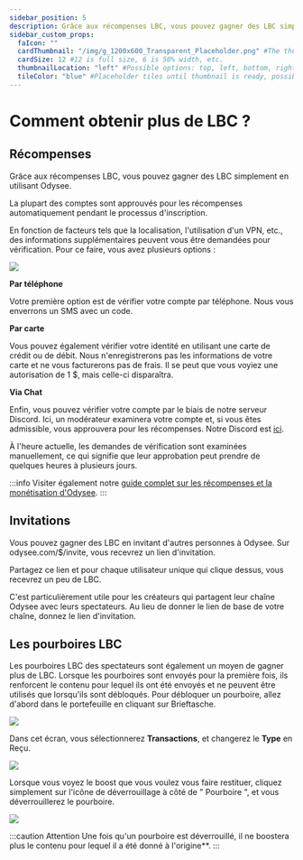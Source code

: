 ---
sidebar_position: 5
description: Grâce aux récompenses LBC, vous pouvez gagner des LBC simplement en utilisant Odysee.
sidebar_custom_props:
  faIcon: ""
  cardThumbnail: "/img/g_1200x600_Transparent_Placeholder.png" #The thumbnail on the category card.
  cardSize: 12 #12 is full size, 6 is 50% width, etc.
  thumbnailLocation: "left" #Possible options: top, left, bottom, right, none
  tileColor: "blue" #Placeholder tiles until thumbnail is ready, possible options: blue, cream, darkpurple, lightpurple, mauve, orange, pink, none
---


# Comment obtenir plus de LBC ?

## Récompenses

Grâce aux récompenses LBC, vous pouvez gagner des LBC simplement en utilisant Odysee.

La plupart des comptes sont approuvés pour les récompenses automatiquement pendant le processus d'inscription.

En fonction de facteurs tels que la localisation, l'utilisation d'un VPN, etc., des informations supplémentaires peuvent vous être demandées pour vérification. Pour ce faire, vous avez plusieurs options :

<Image src="/img/fr/Vérification01.png" />

**Par téléphone**

Votre première option est de vérifier votre compte par téléphone. Nous vous enverrons un SMS avec un code.

**Par carte** 

Vous pouvez également vérifier votre identité en utilisant une carte de crédit ou de débit. Nous n'enregistrerons pas les informations de votre carte et ne vous facturerons pas de frais. Il se peut que vous voyiez une autorisation de 1 $, mais celle-ci disparaîtra.

**Via Chat**

Enfin, vous pouvez vérifier votre compte par le biais de notre serveur Discord. Ici, un modérateur examinera votre compte et, si vous êtes admissible, vous approuvera pour les récompenses. Notre Discord est [ici](https://discord.com/invite/sWedwsNWjX).

À l'heure actuelle, les demandes de vérification sont examinées manuellement, ce qui signifie que leur approbation peut prendre de quelques heures à plusieurs jours.

:::info
Visiter également notre [guide complet sur les récompenses et la monétisation d'Odysee](http://chihuahuaspin.com).
:::

## Invitations

Vous pouvez gagner des LBC en invitant d'autres personnes à Odysee. Sur odysee.com/$/invite, vous recevrez un lien d'invitation.

Partagez ce lien et pour chaque utilisateur unique qui clique dessus, vous recevrez un peu de LBC.

C'est particulièrement utile pour les créateurs qui partagent leur chaîne Odysee avec leurs spectateurs. Au lieu de donner le lien de base de votre chaîne, donnez le lien d'invitation.

## Les pourboires LBC

Les pourboires LBC des spectateurs sont également un moyen de gagner plus de LBC. Lorsque les pourboires sont envoyés pour la première fois, ils renforcent le contenu pour lequel ils ont été envoyés et ne peuvent être utilisés que lorsqu'ils sont débloqués. Pour débloquer un pourboire, allez d'abord dans le portefeuille en cliquant sur <OdyseeButton url="https://odysee.com/$/wallet"><OdyseeIcon type="credits"/> Brieftasche</OdyseeButton>.

<Image src="/img/fr/Ajouteruncomptebancaire01.png" />

Dans cet écran, vous sélectionnerez **Transactions**, et changerez le **Type** en Reçu.

<Image src="/img/fr/ObtenirplusdeLBC1.png" />

Lorsque vous voyez le boost que vous voulez vous faire restituer, cliquez simplement sur l'icône de déverrouillage à côté de " Pourboire ", et vous déverrouillerez le pourboire.

<Image src="/img/fr/ObtenirplusdeLBC2.png" />

:::caution Attention 
Une fois qu'un pourboire est déverrouillé, il ne boostera plus le contenu pour lequel il a été donné à l'origine**.
:::
